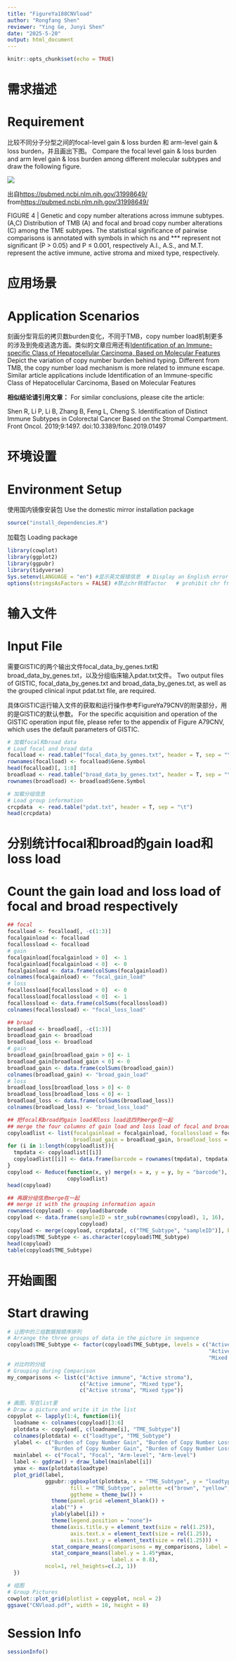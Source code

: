 ```yaml
---
title: "FigureYa188CNVload"
author: "Rongfang Shen"
reviewer: "Ying Ge, Junyi Shen"
date: "2025-5-20"
output: html_document
---
```

```r
knitr::opts_chunk$set(echo = TRUE)
```

# 需求描述

# Requirement

比较不同分子分型之间的focal-level gain & loss burden 和 arm-level gain & loss burden，并且画出下图。
Compare the focal level gain & loss burden and arm level gain & loss burden among different molecular subtypes and draw the following figure.

![](example.png)

出自<https://pubmed.ncbi.nlm.nih.gov/31998649/>
from<https://pubmed.ncbi.nlm.nih.gov/31998649/>

FIGURE 4 | Genetic and copy number alterations across immune subtypes. (A,C) Distribution of TMB (A) and focal and broad copy number alterations (C) among the TME subtypes. The statistical significance of pairwise comparisons is annotated with symbols in which ns and *** represent not significant (P > 0.05) and P ≤ 0.001, respectively A.I., A.S., and M.T. represent the active immune, active stroma and mixed type, respectively. 

# 应用场景

# Application Scenarios

刻画分型背后的拷贝数burden变化，不同于TMB，copy number load机制更多的涉及到免疫逃逸方面。类似的文章应用还有[Identification of an Immune-specific Class of Hepatocellular Carcinoma, Based on Molecular Features](https://pubmed.ncbi.nlm.nih.gov/28624577/)
Depict the variation of copy number burden behind typing. Different from TMB, the copy number load mechanism is more related to immune escape. Similar article applications include Identification of an Immune-specific Class of Hepatocellular Carcinoma, Based on Molecular Features

**相似结论请引用文章：**
For similar conclusions, please cite the article: 

Shen R, Li P, Li B, Zhang B, Feng L, Cheng S. Identification of Distinct Immune Subtypes in Colorectal Cancer Based on the Stromal Compartment. Front Oncol. 2019;9:1497. doi:10.3389/fonc.2019.01497

# 环境设置

# Environment Setup

使用国内镜像安装包
Use the domestic mirror installation package

```r
source("install_dependencies.R")

```

加载包
Loading package

```r
library(cowplot)
library(ggplot2)
library(ggpubr)
library(tidyverse)
Sys.setenv(LANGUAGE = "en") #显示英文报错信息  # Display an English error message
options(stringsAsFactors = FALSE) #禁止chr转成factor   # prohibit chr from being converted to factor
```

# 输入文件

# Input File

需要GISTIC的两个输出文件focal_data_by_genes.txt和broad_data_by_genes.txt，以及分组临床输入pdat.txt文件。
Two output files of GISTIC, focal_data_by_genes.txt and broad_data_by_genes.txt, as well as the grouped clinical input pdat.txt file, are required.

具体GISTIC运行输入文件的获取和运行操作参考FigureYa79CNV的附录部分，用的是GISTIC的默认参数。
For the specific acquisition and operation of the GISTIC operation input file, please refer to the appendix of Figure A79CNV, which uses the default parameters of GISTIC.

```r
# 加载focal和broad data
# Load focal and broad data
focalload <- read.table("focal_data_by_genes.txt", header = T, sep = "\t", check.names = F)
rownames(focalload) <- focalload$Gene.Symbol
head(focalload)[, 1:8]
broadload <- read.table("broad_data_by_genes.txt", header = T, sep = "\t", check.names = F)
rownames(broadload) <- broadload$Gene.Symbol

# 加载分组信息
# Load group information
crcpdata  <- read.table("pdat.txt", header = T, sep = "\t")
head(crcpdata)
```

# 分别统计focal和broad的gain load和loss load

# Count the gain load and loss load of focal and broad respectively

```r
## focal
focalload <- focalload[, -c(1:3)]
focalgainload <- focalload
focallossload <- focalload
# gain 
focalgainload[focalgainload > 0]  <- 1
focalgainload[focalgainload < 0]  <- 0
focalgainload <- data.frame(colSums(focalgainload))
colnames(focalgainload) <- "focal_gain_load"
# loss
focallossload[focallossload > 0]  <- 0
focallossload[focallossload < 0]  <- 1
focallossload <- data.frame(colSums(focallossload))
colnames(focallossload) <- "focal_loss_load"

## broad
broadload <- broadload[, -c(1:3)]
broadload_gain <- broadload
broadload_loss <- broadload
# gain 
broadload_gain[broadload_gain > 0] <- 1
broadload_gain[broadload_gain < 0] <- 0
broadload_gain <- data.frame(colSums(broadload_gain))
colnames(broadload_gain) <- "broad_gain_load"
# loss 
broadload_loss[broadload_loss > 0] <- 0
broadload_loss[broadload_loss < 0] <- 1
broadload_loss <- data.frame(colSums(broadload_loss))
colnames(broadload_loss) <- "broad_loss_load"

## 把focal和broad的gain load和loss load这四列merge在一起
## merge the four columns of gain load and loss load of focal and broad together
copyloadlist <- list(focalgainload = focalgainload, focallossload = focallossload,
                     broadload_gain = broadload_gain, broadload_loss = broadload_loss)
for (i in 1:length(copyloadlist)){
  tmpdata <- copyloadlist[[i]]
  copyloadlist[[i]] <- data.frame(barcode = rownames(tmpdata), tmpdata)
}
copyload <- Reduce(function(x, y) merge(x = x, y = y, by = "barcode"), 
                   copyloadlist)
head(copyload)

## 再跟分组信息merge在一起
## merge it with the grouping information again
rownames(copyload) <- copyload$barcode
copyload <- data.frame(sampleID = str_sub(rownames(copyload), 1, 16),
                       copyload)
copyload <- merge(copyload, crcpdata[, c("TME_Subtype", "sampleID")], by = "sampleID")
copyload$TME_Subtype <- as.character(copyload$TME_Subtype)
head(copyload)
table(copyload$TME_Subtype)
```

# 开始画图

# Start drawing

```r
# 让图中的三组数据按顺序排列
# Arrange the three groups of data in the picture in sequence
copyload$TME_Subtype <- factor(copyload$TME_Subtype, levels = c("Active immune", 
                                                                "Active stroma",
                                                                "Mixed type"))
# 对比时的分组
# Grouping during Comparison
my_comparisons <- list(c("Active immune", "Active stroma"),
                       c("Active immune", "Mixed type"),
                       c("Active stroma", "Mixed type"))

# 画图，写在list里
# Draw a picture and write it in the list
copyplot <- lapply(1:4, function(i){
  loadname <- colnames(copyload)[3:6]
  plotdata <- copyload[, c(loadname[i], "TME_Subtype")]
  colnames(plotdata) <- c("loadtype", "TME_Subtype")
  ylabel <- c("Burden of Copy Number Gain", "Burden of Copy Number Loss",
              "Burden of Copy Number Gain", "Burden of Copy Number Loss")
  mainlabel <- c("Focal", "Focal", "Arm-level", "Arm-level")
  label <- ggdraw() + draw_label(mainlabel[i])
  ymax <- max(plotdata$loadtype)
  plot_grid(label, 
            ggpubr::ggboxplot(plotdata, x = "TME_Subtype", y = "loadtype", 
                    fill = "TME_Subtype", palette =c("brown", "yellow", "grey"),
                    ggtheme = theme_bw()) +
              theme(panel.grid =element_blank()) +
              xlab("") +
              ylab(ylabel[i]) +
              theme(legend.position = "none")+
              theme(axis.title.y = element_text(size = rel(1.25)),
                    axis.text.x = element_text(size = rel(1.25)),
                    axis.text.y = element_text(size = rel(1.25))) +
              stat_compare_means(comparisons = my_comparisons, label = "p.signif") + 
              stat_compare_means(label.y = 1.45*ymax,
                                 label.x = 0.8),
            ncol=1, rel_heights=c(.2, 1))
  })

# 组图
# Group Pictures
cowplot::plot_grid(plotlist = copyplot, ncol = 2)
ggsave("CNVload.pdf", width = 10, height = 8)
```

# Session Info

```r
sessionInfo()
```
